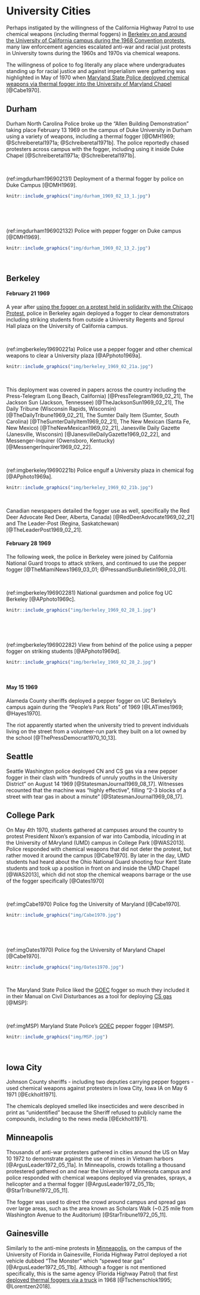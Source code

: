 
# University Cities {-}

Perhaps instigated by the willingness of the California Highway Patrol to use chemical weapons (including thermal foggers) in [Berkeley on and around the University of California campus during the 1968 Convention protests](#BerkeleyCA1968_08_31), many law enforcement agencies escalated anti-war and racial just protests in University towns during the 1960s and 1970s via chemical weapons.

The willingness of police to fog literally any place where undergraduates standing up for racial justice and against imperialism were gathering was highlighted in May of 1970 when [Maryland State Police deployed chemical weapons via thermal fogger into the University of Maryland Chapel](#CollegeParkMD1970_05_04) [@Cabe1970].


## Durham {-}

Durham North Carolina Police broke up the "Allen Building Demonstration" taking place February 13 1969 on the campus of Duke University in Durham using a variety of weapons, including a thermal fogger [@DMH1969; @Schreiberetal1971a; @Schreiberetal1971b].
The police reportedly chased protesters across campus with the fogger, including using it inside Duke Chapel [@Schreiberetal1971a; @Schreiberetal1971b].

<br>

(ref:imgdurham196902131) Deployment of a thermal fogger by police on Duke Campus [@DMH1969].

```r
knitr::include_graphics("img/durham_1969_02_13_1.jpg")
```
 
<br>

<br>

(ref:imgdurham196902132) Police with pepper fogger on Duke campus [@DMH1969].  

```r
   
knitr::include_graphics("img/durham_1969_02_13_2.jpg")
```
 
<br>



## Berkeley {-}

#### February 21 1969 {- #BerkeleyCA1969_02_21}

A year after [using the fogger on a protest held in solidarity with the Chicago Protest](#ChicagoIL1968_08_26), police in Berkeley again deployed a fogger to clear demonstrators including striking students from outside a University Regents and Sproul Hall plaza on the University of California campus. 

<br>

(ref:imgberkeley19690221a) Police use a pepper fogger and other chemical weapons to clear a University plaza [@APphoto1969a].

```r
knitr::include_graphics("img/berkeley_1969_02_21a.jpg") 
```
 
<br>

This deployment was covered in papers across the country including the Press-Telegram (Long Beach, California) [@PressTelegram1969_02_21], The Jackson Sun (Jackson, Tennessee) [@TheJacksonSun1969_02_21], The Daily Tribune (Wisconsin Rapids, Wisconsin) [@TheDailyTribune1969_02_21], The Sumter Daily Item (Sumter, South Carolina) [@TheSumterDailyItem1969_02_21], The New Mexican (Santa Fe, New Mexico) [@TheNewMexican1969_02_21], Janesville Daily Gazette (Janesville, Wisconsin) [@JanesvilleDailyGazette1969_02_22], and Messenger-Inquirer (Owensboro, Kentucky) [@MessengerInquirer1969_02_22].

<br>

(ref:imgberkeley19690221b) Police engulf a University plaza in chemical fog [@APphoto1969a].
 
```r
knitr::include_graphics("img/berkeley_1969_02_21b.jpg") 
```
 
<br>

Canadian newspapers detailed the fogger use as well, specifically the Red Deer Advocate Red Deer, Alberta, Canada) [@RedDeerAdvocate1969_02_21] and The Leader-Post (Regina, Saskatchewan) [@TheLeaderPost1969_02_21].

#### February 28 1969 {-}

The following week, the police in Berkeley were joined by California National Guard troops to attack strikers, and continued to use the pepper fogger [@TheMiamiNews1969_03_01; @PressandSunBulletin1969_03_01]. 

<br>

(ref:imgberkeley196902281) National guardsmen and police fog UC Berkeley [@APphoto1969c].

```r
knitr::include_graphics("img/berkeley_1969_02_28_1.jpg") 
```
 
<br>


<br>

(ref:imgberkeley196902282) View from behind of the police using a pepper fogger on striking students [@APphoto1969d].

```r
knitr::include_graphics("img/berkeley_1969_02_28_2.jpg") 
```
 
<br>




#### May 15 1969 {-}

Alameda County sheriffs deployed a pepper fogger on UC Berkeley's campus again during the "People's Park Riots" of 1969 [@LATimes1969; @Hayes1970].

The riot apparently started when the university tried to prevent individuals living on the street from a volunteer-run park they built on a lot owned by the school [@ThePressDemocrat1970_10_13].



## Seattle {-}

Seattle Washington police deployed CN and CS gas via a new pepper fogger in their clash with "hundreds of unruly youths in the University District" on August 14 1969 [@StatesmanJournal1969_08_17].
Witnesses recounted that the machine was "highly effective", filling "2-3 blocks of a street with tear gas in about a minute" [@StatesmanJournal1969_08_17].



## College Park {- #CollegeParkMD1970_05_04}

On May 4th 1970, students gathered at campuses around the country to protest President Nixon's expansion of war into Cambodia, inlcuding in at the University of MAryland (UMD) campus in College Park [@WAS2013].
Police responded with chemical weapons that did not deter the protest, but rather moved it around the campus [@Cabe1970].
By later in the day, UMD students had heard about the Ohio National Guard shooting four Kent State students and took up a position in front on and inside the UMD Chapel [@WAS2013], which did not stop the chemical weapons barrage or the use of the fogger specifically [@Oates1970]


<br>

(ref:imgCabe1970) Police fog the University of Maryland [@Cabe1970].

```r
knitr::include_graphics("img/Cabe1970.jpg") 
```
 
<br>

<br>

(ref:imgOates1970) Police fog the University of Maryland Chapel [@Cabe1970].

```r
knitr::include_graphics("img/Oates1970.jpg") 
```
 
<br>

The Maryland State Police liked the [GOEC](#GOEC) fogger so much they included it in their Manual on Civil Disturbances as a tool for deploying [CS gas](https://en.wikipedia.org/wiki/CS_gas) [@MSP]:


<br>

(ref:imgMSP) Maryland State Police's [GOEC](#GOEC) pepper fogger [@MSP].

```r
knitr::include_graphics("img/MSP.jpg") 
```
 
<br>

## Iowa City {- #IowaCity}

Johnson County sheriffs - including two deputies carrying pepper foggers - used chemical weapons against protesters in Iowa City, Iowa IA on May 6 1971  [@Eckholt1971].

The chemicals deployed smelled like insecticides and were described in print as "unidentified" because the Sheriff refused to publicly name the compounds, including to the news media [@Eckholt1971].



## Minneapolis {- #Minneapolis1972_05_10}

Thousands of anti-war protesters gathered in cities around the US on May 10 1972 to demonstrate against the use of mines in Vietnam harbors [@ArgusLeader1972_05_11a].
In Minneapolis, crowds totalling a thousand protestered gathered on and near the University of Minnesota campus and police responded with chemical weapons deployed via grenades, sprays, a helicopter and a thermal fogger [@ArgusLeader1972_05_11b; @StarTribune1972_05_11].

The fogger was used to direct the crowd around campus and spread gas over large areas, such as the area known as Scholars Walk (~0.25 mile from Washington Avenue to the Auditorium) [@StarTribune1972_05_11].


## Gainesville  {-}

Similarly to the anti-mine protests in [Minneapolis](#Minneapolis1972_05_10), on the campus of the University of Florida in Gainesville, Florida Highway Patrol deployed a riot vehicle dubbed "The Monster" which "spewed tear gas" [@ArgusLeader1972_05_11b].
Although a fogger is not mentioned specifically, this is the same agency (Florida Highway Patrol) that first [deployed thermal foggers via a truck](Liberty City #MiamiFL1968_08_08) in 1968 [@Tschenschlok1995; @Lorentzen2018]. 


